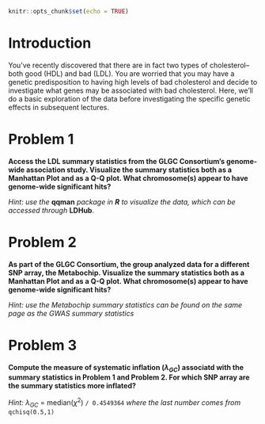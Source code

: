 ```r
knitr::opts_chunk$set(echo = TRUE)
```

# Introduction
You've recently discovered that there are in fact two types of cholesterol-- both good (HDL) and bad (LDL). You are worried that you may have a genetic predisposition to having high levels of bad cholesterol and decide to investigate what genes may be associated with bad cholesterol. Here, we'll do a basic exploration of the data before investigating the specific genetic effects in subsequent lectures. 

# Problem 1
**Access the LDL summary statistics from the GLGC Consortium's genome-wide association study. Visualize the summary statistics both as a Manhattan Plot and as a Q-Q plot. What chromosome(s) appear to have genome-wide significant hits?** <br>

_Hint: use the _**qqman** _package in **R** to visualize the data, which can be accessed through_ **LDHub**. 



\newpage

# Problem 2
**As part of the GLGC Consortium, the group analyzed data for a different SNP array, the Metabochip. Visualize the summary statistics both as a Manhattan Plot and as a Q-Q plot. What chromosome(s) appear to have genome-wide significant hits?**<br>

_Hint: use the Metabochip summary statistics can be found on the same page as the GWAS summary statistics_



\newpage

# Problem 3
**Compute the measure of systematic inflation ($\lambda_{GC}$) associatd with the summary statistics in Problem 1 and Problem 2. For which SNP array are the summary statistics more inflated? **

_Hint:_  $\lambda_{GC}$ = median($\chi^2$) `/ 0.4549364` _where the last number comes from_ `qchisq(0.5,1)`

\newpage
